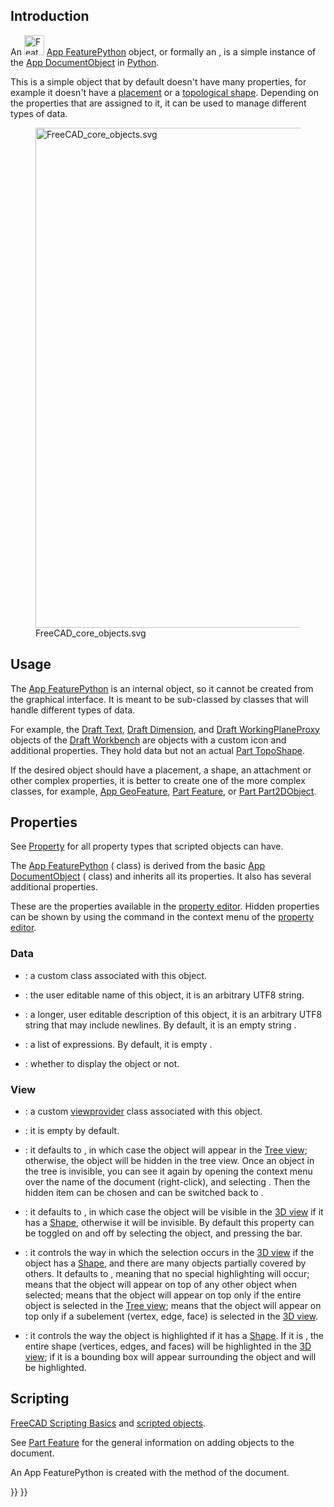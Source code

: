 <languages/>
{{TOCright}}

== Introduction ==

An [[Image:Feature.svg|32px]] [[App_FeaturePython|App FeaturePython]] object, or formally an {{incode|App::FeaturePython}}, is a simple instance of the [[App_DocumentObject|App DocumentObject]] in [[Python|Python]].

This is a simple object that by default doesn't have many properties, for example it doesn't have a [[Placement|placement]] or a [[Part_TopoShape|topological shape]]. Depending on the properties that are assigned to it, it can be used to manage different types of data.

[[Image:FreeCAD_core_objects.svg|800px]]

{{Caption|Simplified diagram of the relationships between the core objects in FreeCAD}}

== Usage ==

The [[App_FeaturePython|App FeaturePython]] is an internal object, so it cannot be created from the graphical interface. It is meant to be sub-classed by classes that will handle different types of data.

For example, the [[Draft_Text|Draft Text]], [[Draft_Dimension|Draft Dimension]], and [[Draft_WorkingPlaneProxy|Draft WorkingPlaneProxy]] objects of the [[Draft_Workbench|Draft Workbench]] are {{incode|App::FeaturePython}} objects with a custom icon and additional properties. They hold data but not an actual [[Part_TopoShape|Part TopoShape]].

If the desired object should have a placement, a shape, an attachment or other complex properties, it is better to create one of the more complex classes, for example, [[App_GeoFeature|App GeoFeature]], [[Part_Feature|Part Feature]], or [[Part_Part2DObject|Part Part2DObject]].

== Properties ==

See [[Property|Property]] for all property types that scripted objects can have.

The [[App_FeaturePython|App FeaturePython]] ({{incode|App::FeaturePython}} class) is derived from the basic [[App_DocumentObject|App DocumentObject]] ({{incode|App::DocumentObject}} class) and inherits all its properties. It also has several additional properties.

These are the properties available in the [[Property_editor|property editor]]. Hidden properties can be shown by using the {{MenuCommand|Show hidden}} command in the context menu of the [[Property_editor|property editor]].

=== Data ===

{{TitleProperty|Base}}

* {{PropertyData|Proxy|PythonObject|Hidden}}: a custom class associated with this object.
* {{PropertyData|Label|String}}: the user editable name of this object, it is an arbitrary UTF8 string.
* {{PropertyData|Label2|String|Hidden}}: a longer, user editable description of this object, it is an arbitrary UTF8 string that may include newlines. By default, it is an empty string {{value|""}}.
* {{PropertyData|Expression Engine|ExpressionEngine|Hidden}}: a list of expressions. By default, it is empty {{value|[]}}.
* {{PropertyData|Visibility|Bool|Hidden}}: whether to display the object or not.

=== View ===

{{TitleProperty|Base}}

* {{PropertyView|Proxy|PythonObject|Hidden}}: a custom [[Viewprovider|viewprovider]] class associated with this object.

{{TitleProperty|Display Options}}
* {{PropertyView|Display Mode|Enumeration}}: it is empty by default.
* {{PropertyView|Show In Tree|Bool}}: it defaults to {{TRUE}}, in which case the object will appear in the [[Tree_view|Tree view]]; otherwise, the object will be hidden in the tree view. Once an object in the tree is invisible, you can see it again by opening the context menu over the name of the document (right-click), and selecting {{CheckBox|TRUE|Show hidden items}}. Then the hidden item can be chosen and {{PropertyView|Show In Tree}} can be switched back to {{TRUE}}.
* {{PropertyView|Visibility|Bool}}: it defaults to {{TRUE}}, in which case the object will be visible in the [[3D_view|3D view]] if it has a [[Part_TopoShape|Shape]], otherwise it will be invisible. By default this property can be toggled on and off by selecting the object, and pressing the {{KEY|Space}} bar.

{{TitleProperty|Selection}}

* {{PropertyView|On Top When Selected|Enumeration}}: it controls the way in which the selection occurs in the [[3D_view|3D view]] if the object has a [[Part_TopoShape|Shape]], and there are many objects partially covered by others. It defaults to {{value|Disabled}}, meaning that no special highlighting will occur; {{value|Enabled}} means that the object will appear on top of any other object when selected; {{value|Object}} means that the object will appear on top only if the entire object is selected in the [[Tree_view|Tree view]]; {{value|Element}} means that the object will appear on top only if a subelement (vertex, edge, face) is selected in the [[3D_view|3D view]].
* {{PropertyView|Selection Style|Enumeration}}: it controls the way the object is highlighted if it has a [[Part_TopoShape|Shape]]. If it is {{value|Shape}}, the entire shape (vertices, edges, and faces) will be highlighted in the [[3D_view|3D view]]; if it is {{value|BoundBox}} a bounding box will appear surrounding the object and will be highlighted.

== Scripting ==

{{Emphasis|See also:}} [[FreeCAD_Scripting_Basics|FreeCAD Scripting Basics]] and [[Scripted_objects|scripted objects]].

See [[Part_Feature|Part Feature]] for the general information on adding objects to the document.

An App FeaturePython is created with the {{incode|addObject()}} method of the document.

{{Code|code=
import FreeCAD as App

doc = App.newDocument()
obj = App.ActiveDocument.addObject("App::FeaturePython", "Name")
obj.Label = "Custom label"
}}


{{Document_objects_navi{{#translation:}}}}
{{Userdocnavi{{#translation:}}}}